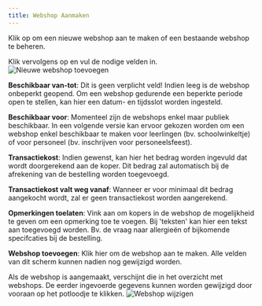```yaml
---
title: Webshop Aanmaken
---
```


Klik op <LegacyAction img="configure.png" text="beheer" /> om een nieuwe webshop aan te maken of een bestaande webshop te beheren. 

Klik vervolgens op <LegacyAction img="pluscircle.png" text="Nieuwe webshop toevoegen" /> en vul de nodige velden in. 
![Nieuwe webshop toevoegen](./nieuwe_webshop_aanmaken.jpg)

**Beschikbaar van-tot**: Dit is geen verplicht veld! Indien leeg is de webshop onbeperkt geopend. Om een webshop gedurende een beperkte periode open te stellen, kan hier een datum- en tijdsslot worden ingesteld. 

**Beschikbaar voor**: Momenteel zijn de webshops enkel maar publiek beschikbaar. In een volgende versie kan ervoor gekozen worden om een webshop enkel beschikbaar te maken voor leerlingen (bv. schoolwinkeltje) of voor personeel (bv. inschrijven voor personeelsfeest).

**Transactiekost**:  Indien gewenst, kan hier het bedrag worden ingevuld dat wordt doorgerekend aan de koper. Dit bedrag zal automatisch bij de afrekening van de bestelling worden toegevoegd.

**Transactiekost valt weg vanaf**: Wanneer er voor minimaal dit bedrag aangekocht wordt, zal er geen transactiekost worden aangerekend. 

**Opmerkingen toelaten**: Vink aan om kopers in de webshop de mogelijkheid te geven om een opmerking toe te voegen. Bij 'teksten' kan hier een tekst aan toegevoegd worden. Bv. de vraag naar allergieën of bijkomende specifcaties bij de bestelling. 

**Webshop toevoegen**: Klik hier om de webshop aan te maken. Alle velden van dit scherm kunnen nadien nog gewijzigd worden. 

Als de webshop is aangemaakt, verschijnt die in het overzicht met webshops. De eerder ingevoerde gegevens kunnen worden gewijzigd door vooraan op het potloodje te klikken. 
![Webshop wijzigen](./webshop_wijzigen.png)